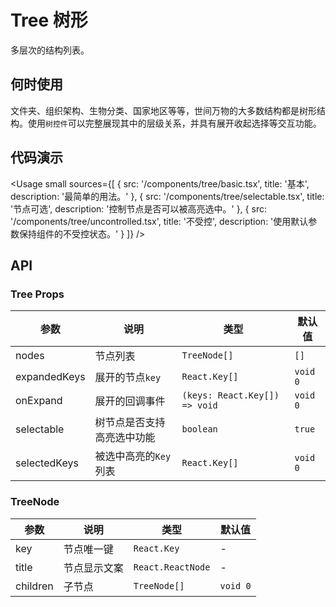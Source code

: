 
# Tree 树形

多层次的结构列表。

## 何时使用

文件夹、组织架构、生物分类、国家地区等等，世间万物的大多数结构都是树形结构。使用`树控件`可以完整展现其中的层级关系，并具有展开收起选择等交互功能。

## 代码演示

<Usage
  small
  sources={[
    {
      src: '/components/tree/basic.tsx',
      title: '基本',
      description: '最简单的用法。'
    },
    {
      src: '/components/tree/selectable.tsx',
      title: '节点可选',
      description: '控制节点是否可以被高亮选中。'
    },
    {
      src: '/components/tree/uncontrolled.tsx',
      title: '不受控',
      description: '使用默认参数保持组件的不受控状态。'
    }
  ]}
/>

## API

### Tree Props

| 参数         | 说明                       | 类型                          | 默认值   |
| ------------ | -------------------------- | ----------------------------- | -------- |
| nodes        | 节点列表                   | `TreeNode[]`                  | `[]`     |
| expandedKeys | 展开的节点`key`            | `React.Key[]`                 | `void 0` |
| onExpand     | 展开的回调事件             | `(keys: React.Key[]) => void` | `void 0` |
| selectable   | 树节点是否支持高亮选中功能 | `boolean`                     | `true`   |
| selectedKeys | 被选中高亮的`Key`列表      | `React.Key[]`                 | `void 0` |

### TreeNode

| 参数     | 说明         | 类型              | 默认值   |
| -------- | ------------ | ----------------- | -------- |
| key      | 节点唯一键   | `React.Key`       | -        |
| title    | 节点显示文案 | `React.ReactNode` | -        |
| children | 子节点       | `TreeNode[]`      | `void 0` |
